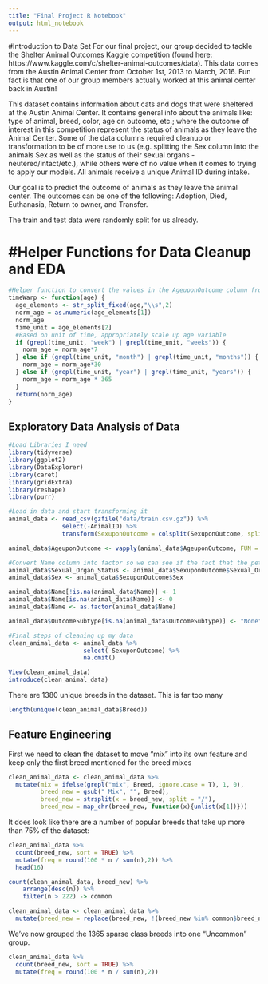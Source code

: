 ```yaml
---
title: "Final Project R Notebook"
output: html_notebook
---
```


#Introduction to Data Set
For our final project, our group decided to tackle the Shelter Animal Outcomes Kaggle competition (found here: https://www.kaggle.com/c/shelter-animal-outcomes/data). This data comes from the Austin Animal Center from October 1st, 2013 to March, 2016. Fun fact is that one of our group members actually worked at this animal center back in Austin!

This dataset contains information about cats and dogs that were sheltered at the Austin Animal Center. It contains general info about the animals like: type of animal, breed, color, age on outcome, etc.; where the outcome of interest in this competition represent the status of animals as they leave the Animal Center. Some of the data columns required cleanup or transformation to be of more use to us (e.g. splitting the Sex column into the animals Sex as well as the status of their sexual organs - neutered/intact/etc.), while others were of no value when it comes to trying to apply our models. All animals receive a unique Animal ID during intake. 

Our goal is to predict the outcome of animals as they leave the animal center. The outcomes can be one of the following: Adoption, Died, Euthanasia, Return to owner, and Transfer. 

The train and test data were randomly split for us already.  

# #Helper Functions for Data Cleanup and EDA
```r
#Helper function to convert the values in the AgeuponOutcome column from time strings (e.g. 1 year, 2 months, etc.) into time in days
timeWarp <- function(age) {
  age_elements <- str_split_fixed(age,"\\s",2)
  norm_age = as.numeric(age_elements[1])
  norm_age
  time_unit = age_elements[2]
  #Based on unit of time, appropriately scale up age variable
  if (grepl(time_unit, "week") | grepl(time_unit, "weeks")) {
    norm_age = norm_age*7
  } else if (grepl(time_unit, "month") | grepl(time_unit, "months")) {
    norm_age = norm_age*30 
  } else if (grepl(time_unit, "year") | grepl(time_unit, "years")) {
    norm_age = norm_age * 365
  }
  return(norm_age)
}
```


## Exploratory Data Analysis of Data
```r
#Load Libraries I need
library(tidyverse)
library(ggplot2)
library(DataExplorer)
library(caret)
library(gridExtra)
library(reshape)
library(purr)

#Load in data and start transforming it
animal_data <- read_csv(gzfile("data/train.csv.gz")) %>% 
               select(-AnimalID) %>% 
               transform(SexuponOutcome = colsplit(SexuponOutcome, split = "\\s+", names = c('Sexual_Organ_Status', 'Sex')))

animal_data$AgeuponOutcome <- vapply(animal_data$AgeuponOutcome, FUN = timeWarp, FUN.VALUE = double(1)) 

#Convert Name column into factor so we can see if the fact that the pet had a name documented affected it's outcome. 1=Had Name, 0=Name Unknown
animal_data$Sexual_Organ_Status <- animal_data$SexuponOutcome$Sexual_Organ_Status
animal_data$Sex <- animal_data$SexuponOutcome$Sex

animal_data$Name[!is.na(animal_data$Name)] <- 1
animal_data$Name[is.na(animal_data$Name)] <- 0
animal_data$Name <- as.factor(animal_data$Name)

animal_data$OutcomeSubtype[is.na(animal_data$OutcomeSubtype)] <- "None"

#Final steps of cleaning up my data
clean_animal_data <- animal_data %>% 
                     select(-SexuponOutcome) %>% 
                     na.omit()
```

```r
View(clean_animal_data)
introduce(clean_animal_data)
```
There are 1380 unique breeds in the dataset. This is far too many
```r
length(unique(clean_animal_data$Breed))
```
## Feature Engineering
First we need to clean the dataset to move "mix" into its own feature and keep only the first breed mentioned for the breed mixes
```r
clean_animal_data <- clean_animal_data %>%
  mutate(mix = ifelse(grepl("mix", Breed, ignore.case = T), 1, 0),
         breed_new = gsub(" Mix", "", Breed),
         breed_new = strsplit(x = breed_new, split = "/"),
         breed_new = map_chr(breed_new, function(x){unlist(x[1])}))
```

It does look like there are a number of popular breeds that take up more than 75% of the dataset: 
```r
clean_animal_data %>%
  count(breed_new, sort = TRUE) %>%
  mutate(freq = round(100 * n / sum(n),2)) %>%
  head(16)
```
```r
count(clean_animal_data, breed_new) %>%
    arrange(desc(n)) %>%
    filter(n > 222) -> common

clean_animal_data <- clean_animal_data %>%
  mutate(breed_new = replace(breed_new, !(breed_new %in% common$breed_new), "Uncommon"))
```
We've now grouped the 1365 sparse class breeds into one "Uncommon" group. 
```r
clean_animal_data %>%
  count(breed_new, sort = TRUE) %>%
  mutate(freq = round(100 * n / sum(n),2)) 
```


